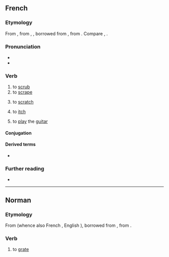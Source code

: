 ==French==

===Etymology===
From {{inh|fr|frm|gratter}}, from {{inh|fr|fro|gratter}}, {{m|fro|grater}}, borrowed from {{der|fr|frk|*kratton}}, from {{der|fr|gem-pro|*krattōną}}. Compare {{cog|de|kratzen|t=to scratch}}, {{cog|sv|kratta|t=to rake}}.

===Pronunciation===
* {{fr-IPA}}
* {{audio|Fr-gratter.ogg|Audio|lang=fr}}

===Verb===
{{fr-verb}}

# to [[scrub]]
# to [[scrape]]
# {{lb|fr|transitive}} to [[scratch]]
# {{lb|fr|intransitive|informal}} to [[itch]]
#: {{uxi|fr|Ça gratte.}}
# {{lb|fr|informal}} to [[play]] the [[guitar]]

====Conjugation====
{{fr-conj-auto}}

====Derived terms====
* {{l|fr|gratte-ciel}}

===Further reading===
* {{R:TLFi}}

----

==Norman==

===Etymology===
From {{inh|nrf|fro|grater}} (whence also French {{m|fr|gratter}}, English {{m|en|grate|pos=verb}}), borrowed from {{bor|nrf|frk|*kratton}}, from {{der|nrf|gem-pro|*krattōną}}.

===Verb===
{{nrf-verb}}

# {{lb|nrf|Jersey}} to [[grate]]